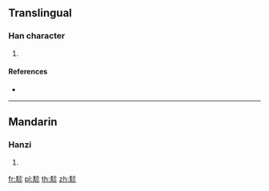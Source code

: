{{character info/new}}
==Translingual==

===Han character===
{{Han char|rn=187|rad=馬|as=05|sn=15|four=78322|canj=SFOHH}}

# {{defn|Han|sort=馬05}}

====References====
* {{Han ref|kx=1436.140|dkj=44673|dj=1961.060|hdz=74548.130|uh=99D7|ud=39383|bh=E8D0|bd=59600}}

----

==Mandarin==

===Hanzi===
{{cmn-hanzi|pin=[[zhēn]] ([[zhen1]])|wg=chen<sup>1</sup>}}

# {{defn|lang=cmn|sort=馬05}}

[[fr:駗]]
[[pl:駗]]
[[th:駗]]
[[zh:駗]]
